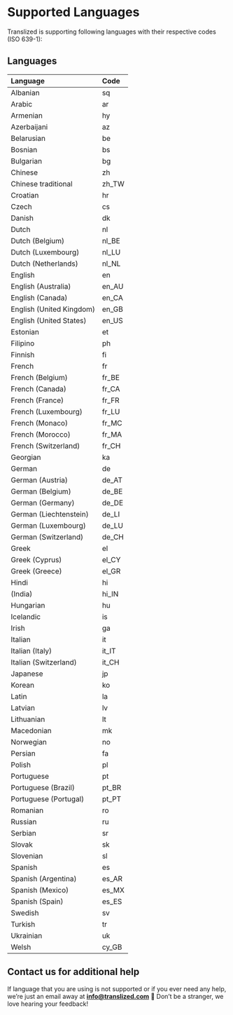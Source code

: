 # Supported Languages

Translized is supporting following languages with their respective codes (ISO 639-1):

## Languages

| Language                 | Code  |
| :----------------------- | :---- |
| Albanian                 | sq    |
| Arabic                   | ar    |
| Armenian                 | hy    |
| Azerbaijani              | az    |
| Belarusian               | be    |
| Bosnian                  | bs    |
| Bulgarian                | bg    |
| Chinese                  | zh    |
| Chinese traditional      | zh_TW |
| Croatian                 | hr    |
| Czech                    | cs    |
| Danish                   | dk    |
| Dutch                    | nl    |
| Dutch (Belgium)          | nl_BE |
| Dutch (Luxembourg)       | nl_LU |
| Dutch (Netherlands)      | nl_NL |
| English                  | en    |
| English (Australia)      | en_AU |
| English (Canada)         | en_CA |
| English (United Kingdom) | en_GB |
| English (United States)  | en_US |
| Estonian                 | et    |
| Filipino                 | ph    |
| Finnish                  | fi    |
| French                   | fr    |
| French (Belgium)         | fr_BE |
| French (Canada)          | fr_CA |
| French (France)          | fr_FR |
| French (Luxembourg)      | fr_LU |
| French (Monaco)          | fr_MC |
| French (Morocco)         | fr_MA |
| French (Switzerland)     | fr_CH |
| Georgian                 | ka    |
| German                   | de    |
| German (Austria)         | de_AT |
| German (Belgium)         | de_BE |
| German (Germany)         | de_DE |
| German (Liechtenstein)   | de_LI |
| German (Luxembourg)      | de_LU |
| German (Switzerland)     | de_CH |
| Greek                    | el    |
| Greek (Cyprus)           | el_CY |
| Greek (Greece)           | el_GR |
| Hindi                    | hi    |
| (India)                  | hi_IN |
| Hungarian                | hu    |
| Icelandic                | is    |
| Irish                    | ga    |
| Italian                  | it    |
| Italian (Italy)          | it_IT |
| Italian (Switzerland)    | it_CH |
| Japanese                 | jp    |
| Korean                   | ko    |
| Latin                    | la    |
| Latvian                  | lv    |
| Lithuanian               | lt    |
| Macedonian               | mk    |
| Norwegian                | no    |
| Persian                  | fa    |
| Polish                   | pl    |
| Portuguese               | pt    |
| Portuguese (Brazil)      | pt_BR |
| Portuguese (Portugal)    | pt_PT |
| Romanian                 | ro    |
| Russian                  | ru    |
| Serbian                  | sr    |
| Slovak                   | sk    |
| Slovenian                | sl    |
| Spanish                  | es    |
| Spanish (Argentina)      | es_AR |
| Spanish (Mexico)         | es_MX |
| Spanish (Spain)          | es_ES |
| Swedish                  | sv    |
| Turkish                  | tr    |
| Ukrainian                | uk    |
| Welsh                    | cy_GB |

## Contact us for additional help

If language that you are using is not supported or if you ever need any help, we’re just an email away at **info@translized.com** 👋 Don’t be a stranger, we love hearing your feedback!
